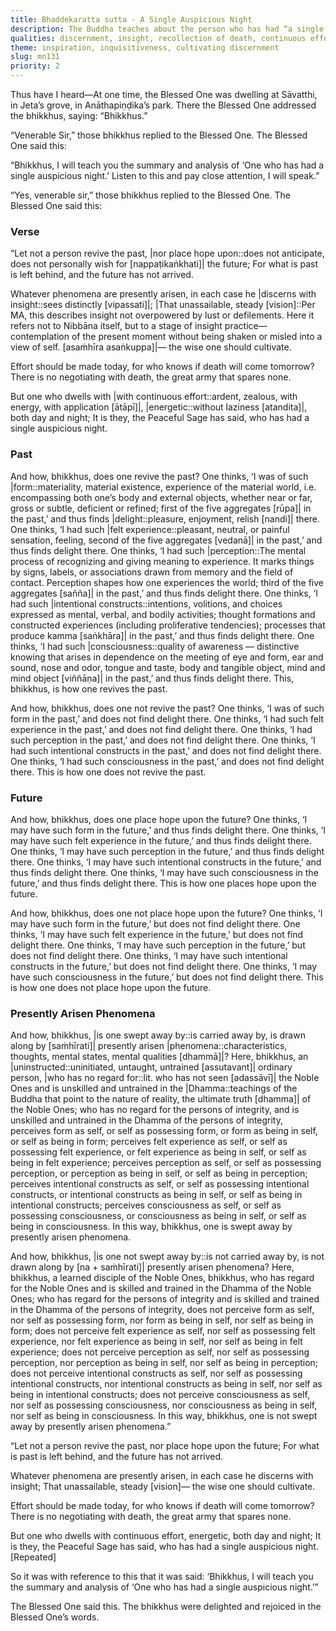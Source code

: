 ```yaml
---
title: Bhaddekaratta sutta - A Single Auspicious Night
description: The Buddha teaches about the person who has had “a single auspicious night”. One who neither revives the past nor places hope in the future, but diligently discerns present phenomena with insight—without taking them as self, and practices with urgency today without being carried away by presently arisen phenomena, that wise one is one who has had a single auspicious night.
qualities: discernment, insight, recollection of death, continuous effort, rousing of energy, recognition of not-self, imperturbable, quenching
theme: inspiration, inquisitiveness, cultivating discernment
slug: mn131
priority: 2
---
```


Thus have I heard—At one time, the Blessed One was dwelling at Sāvatthi, in Jeta’s grove, in Anāthapiṇḍika’s park. There the Blessed One addressed the bhikkhus, saying: “Bhikkhus.”

“Venerable Sir,” those bhikkhus replied to the Blessed One. The Blessed One said this:

“Bhikkhus, I will teach you the summary and analysis of ‘One who has had a single auspicious night.’ Listen to this and pay close attention, I will speak.”

“Yes, venerable sir,” those bhikkhus replied to the Blessed One. The Blessed One said this:

### Verse

“Let not a person revive the past,
|nor place hope upon::does not anticipate, does not personally wish for [nappaṭikaṅkhati]| the future;
For what is past is left behind,
and the future has not arrived.

Whatever phenomena are presently arisen,
in each case he |discerns with insight::sees distinctly [vipassati]|;
|That unassailable, steady [vision]::Per MA, this describes insight not overpowered by lust or defilements. Here it refers not to Nibbāna itself, but to a stage of insight practice—contemplation of the present moment without being shaken or misled into a view of self. [asaṁhīra asaṅkuppa]|—
the wise one should cultivate.

Effort should be made today,
for who knows if death will come tomorrow?
There is no negotiating with death,
the great army that spares none.

But one who dwells with |with continuous effort::ardent, zealous, with energy, with application [ātāpī]|,
|energetic::without laziness [atandita]|, both day and night;
It is they, the Peaceful Sage has said,
who has had a single auspicious night.

### Past

And how, bhikkhus, does one revive the past? One thinks, ‘I was of such |form::materiality, material existence, experience of the material world, i.e. encompassing both one’s body and external objects, whether near or far, gross or subtle, deficient or refined; first of the five aggregates [rūpa]| in the past,’ and thus finds |delight::pleasure, enjoyment, relish [nandi]| there. One thinks, ‘I had such |felt experience::pleasant, neutral, or painful sensation, feeling, second of the five aggregates [vedanā]| in the past,’ and thus finds delight there. One thinks, ‘I had such |perception::The mental process of recognizing and giving meaning to experience. It marks things by signs, labels, or associations drawn from memory and the field of contact. Perception shapes how one experiences the world; third of the five aggregates [sañña]| in the past,’ and thus finds delight there. One thinks, ‘I had such |intentional constructs::intentions, volitions, and choices expressed as mental, verbal, and bodily activities; thought formations and constructed experiences (including proliferative tendencies); processes that produce kamma [saṅkhāra]| in the past,’ and thus finds delight there. One thinks, ‘I had such |consciousness::quality of awareness — distinctive knowing that arises in dependence on the meeting of eye and form, ear and sound, nose and odor, tongue and taste, body and tangible object, mind and mind object [viññāṇa]| in the past,’ and thus finds delight there. This, bhikkhus, is how one revives the past.

And how, bhikkhus, does one not revive the past? One thinks, ‘I was of such form in the past,’ and does not find delight there. One thinks, ‘I had such felt experience in the past,’ and does not find delight there. One thinks, ‘I had such perception in the past,’ and does not find delight there. One thinks, ‘I had such intentional constructs in the past,’ and does not find delight there. One thinks, ‘I had such consciousness in the past,’ and does not find delight there. This is how one does not revive the past.

### Future

And how, bhikkhus, does one place hope upon the future? One thinks, ‘I may have such form in the future,’ and thus finds delight there. One thinks, ‘I may have such felt experience in the future,’ and thus finds delight there. One thinks, ‘I may have such perception in the future,’ and thus finds delight there. One thinks, ‘I may have such intentional constructs in the future,’ and thus finds delight there. One thinks, ‘I may have such consciousness in the future,’ and thus finds delight there. This is how one places hope upon the future.

And how, bhikkhus, does one not place hope upon the future? One thinks, ‘I may have such form in the future,’ but does not find delight there. One thinks, ‘I may have such felt experience in the future,’ but does not find delight there. One thinks, ‘I may have such perception in the future,’ but does not find delight there. One thinks, ‘I may have such intentional constructs in the future,’ but does not find delight there. One thinks, ‘I may have such consciousness in the future,’ but does not find delight there. This is how one does not place hope upon the future.

### Presently Arisen Phenomena

And how, bhikkhus, |is one swept away by::is carried away by, is drawn along by [saṁhīrati]| presently arisen |phenomena::characteristics, thoughts, mental states, mental qualities [dhammā]|? Here, bhikkhus, an |uninstructed::uninitiated, untaught, untrained [assutavant]| ordinary person, |who has no regard for::lit. who has not seen [adassāvī]| the Noble Ones and is unskilled and untrained in the |Dhamma::teachings of the Buddha that point to the nature of reality, the ultimate truth [dhamma]| of the Noble Ones; who has no regard for the persons of integrity, and is unskilled and untrained in the Dhamma of the persons of integrity, perceives form as self, or self as possessing form, or form as being in self, or self as being in form; perceives felt experience as self, or self as possessing felt experience, or felt experience as being in self, or self as being in felt experience; perceives perception as self, or self as possessing perception, or perception as being in self, or self as being in perception; perceives intentional constructs as self, or self as possessing intentional constructs, or intentional constructs as being in self, or self as being in intentional constructs; perceives consciousness as self, or self as possessing consciousness, or consciousness as being in self, or self as being in consciousness. In this way, bhikkhus, one is swept away by presently arisen phenomena.

And how, bhikkhus, |is one not swept away by::is not carried away by, is not drawn along by [na + saṁhīrati]| presently arisen phenomena? Here, bhikkhus, a learned disciple of the Noble Ones, bhikkhus, who has regard for the Noble Ones and is skilled and trained in the Dhamma of the Noble Ones; who has regard for the persons of integrity and is skilled and trained in the Dhamma of the persons of integrity, does not perceive form as self, nor self as possessing form, nor form as being in self, nor self as being in form; does not perceive felt experience as self, nor self as possessing felt experience, nor felt experience as being in self, nor self as being in felt experience; does not perceive perception as self, nor self as possessing perception, nor perception as being in self, nor self as being in perception; does not perceive intentional constructs as self, nor self as possessing intentional constructs, nor intentional constructs as being in self, nor self as being in intentional constructs; does not perceive consciousness as self, nor self as possessing consciousness, nor consciousness as being in self, nor self as being in consciousness. In this way, bhikkhus, one is not swept away by presently arisen phenomena.”

“Let not a person revive the past,
nor place hope upon the future;
For what is past is left behind,
and the future has not arrived.

Whatever phenomena are presently arisen,
in each case he discerns with insight;
That unassailable, steady [vision]—
the wise one should cultivate.

Effort should be made today,
for who knows if death will come tomorrow?
There is no negotiating with death,
the great army that spares none.

But one who dwells with continuous effort,
energetic, both day and night;
It is they, the Peaceful Sage has said,
who has had a single auspicious night. [Repeated]

So it was with reference to this that it was said: ‘Bhikkhus, I will teach you the summary and analysis of ‘One who has had a single auspicious night.’”

The Blessed One said this. The bhikkhus were delighted and rejoiced in the Blessed One’s words.